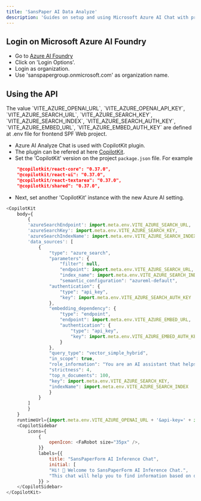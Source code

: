 ```yaml
---
title: 'SansPaper AI Data Analyze'
description: 'Guides on setup and using Microsoft Azure AI Chat with provided documents as data references'
---
```


## Login on Microsoft Azure AI Foundry
- Go to [Azure AI Foundry](https://ai.azure.com/)
- Click on 'Login Options'.
- Login as organization.
- Use 'sanspapergroup.onmicrosoft.com' as organization name.

## Using the API

<Note>
  The value `VITE_AZURE_OPENAI_URL`, `VITE_AZURE_OPENAI_API_KEY`, `VITE_AZURE_SEARCH_URL`, `VITE_AZURE_SEARCH_KEY`, `VITE_AZURE_SEARCH_INDEX`, `VITE_AZURE_SEARCH_AUTH_KEY`, `VITE_AZURE_EMBED_URL`, `VITE_AZURE_EMBED_AUTH_KEY` are defined at .env file for frontend SPF Web project.
</Note>

- Azure AI Analyze Chat is used with CopilotKit plugin.
- The plugin can be refered at here [CopilotKit](https://github.com/CopilotKit/CopilotKit).
- Set the 'CopilotKit' version on the project `package.json` file. For example 

```json
    "@copilotkit/react-core": "0.37.0",
    "@copilotkit/react-ui": "0.37.0",
    "@copilotkit/react-textarea": "0.37.0",
    "@copilotkit/shared": "0.37.0",
```
- Next, set another 'CopilotKit' instance with the new Azure AI setting. 

```js
<CopilotKit
    body={
        {
        'azureSearchEndpoint': import.meta.env.VITE_AZURE_SEARCH_URL,
        'azureSearchKey': import.meta.env.VITE_AZURE_SEARCH_KEY,
        'azureSearchIndexName': import.meta.env.VITE_AZURE_SEARCH_INDEX,
        'data_sources': [
            {
                "type": "azure_search",
                "parameters": {
                    "filter": null,
                    "endpoint": import.meta.env.VITE_AZURE_SEARCH_URL,
                    "index_name": import.meta.env.VITE_AZURE_SEARCH_INDEX,
                    "semantic_configuration": "azureml-default",
                "authentication": {
                    "type": "api_key",
                    "key": import.meta.env.VITE_AZURE_SEARCH_AUTH_KEY
                },
                "embedding_dependency": {
                    "type": "endpoint",
                    "endpoint": import.meta.env.VITE_AZURE_EMBED_URL,
                    "authentication": {
                        "type": "api_key",
                        "key": import.meta.env.VITE_AZURE_EMBED_AUTH_KEY
                    }
                },
                "query_type": "vector_simple_hybrid",
                "in_scope": true,
                "role_information": "You are an AI assistant that helps people find information.",
                "strictness": 4,
                "top_n_documents": 100,
                "key": import.meta.env.VITE_AZURE_SEARCH_KEY,
                "indexName": import.meta.env.VITE_AZURE_SEARCH_INDEX
                }
            }
        ]
        }
    }
    runtimeUrl={import.meta.env.VITE_AZURE_OPENAI_URL + '&api-key=' + import.meta.env.VITE_AZURE_OPENAI_API_KEY}>
    <CopilotSidebar
        icons={
            {
                openIcon: <FaRobot size="35px" />,
            }}
            labels={{
                title: "SansPaperForm AI Inference Chat",
                initial: [
                "Hi! 👋 Welcome to SansPaperForm AI Inference Chat.",
                "This chat will help you to find information based on data imported in the AI model."]
            }} >
    </CopilotSidebar>
</CopilotKit>
```

